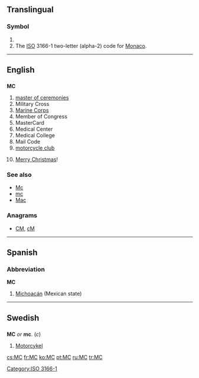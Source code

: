 {{also|mc|Mc|mC|Mc-|.mc}}
==Translingual==

===Symbol===
{{infl|mul|symbol}}

# {{SI-unit-abb|mega|coulomb|[[electric charge]]}}
# The [[ISO]] 3166-1 two-letter (alpha-2) code for [[Monaco]].

[[Category:ISO 3166-1]]

----

==English==

==={{initialism}}===
'''MC'''

# [[master of ceremonies]]
# Military Cross
# [[Marine Corps]]
# Member of Congress
# MasterCard
# Medical Center
# Medical College
# Mail Code
# [[motorcycle club]]
# {{texting}} [[Merry Christmas]]!

===See also===
* [[Mc]]
* [[mc]]
* [[Mac]]

===Anagrams===
* [[CM#English|CM]], [[cM#English|cM]]

----

==Spanish==

===Abbreviation===
'''MC'''

# [[Michoacán]] (Mexican state)

----

==Swedish==

==={{abbreviation|sv}}===
'''MC''' ''or'' '''mc'''. (''c'')

# [[motorcykel|Motorcykel]]

[[cs:MC]]
[[fr:MC]]
[[ko:MC]]
[[pt:MC]]
[[ru:MC]]
[[tr:MC]]